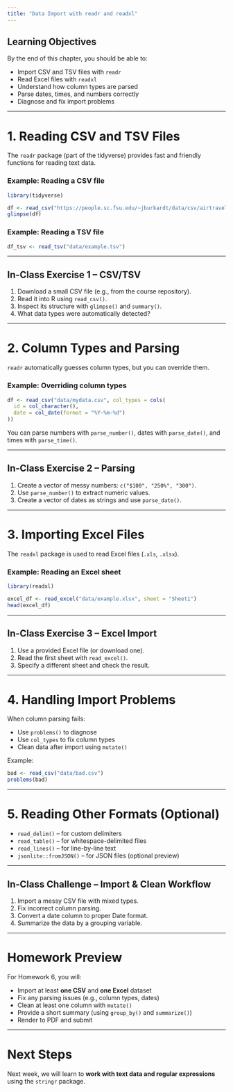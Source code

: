 ```yaml
---
title: "Data Import with readr and readxl"
---
```


## Learning Objectives

By the end of this chapter, you should be able to:

- Import CSV and TSV files with `readr`
- Read Excel files with `readxl`
- Understand how column types are parsed
- Parse dates, times, and numbers correctly
- Diagnose and fix import problems

---

# 1. Reading CSV and TSV Files

The `readr` package (part of the tidyverse) provides fast and friendly functions for reading text data.

### Example: Reading a CSV file

```r
library(tidyverse)

df <- read_csv("https://people.sc.fsu.edu/~jburkardt/data/csv/airtravel.csv")
glimpse(df)
```

### Example: Reading a TSV file

```r
df_tsv <- read_tsv("data/example.tsv")
```

---

## In-Class Exercise 1 – CSV/TSV

1. Download a small CSV file (e.g., from the course repository).  
2. Read it into R using `read_csv()`.  
3. Inspect its structure with `glimpse()` and `summary()`.  
4. What data types were automatically detected?

---

# 2. Column Types and Parsing

`readr` automatically guesses column types, but you can override them.

### Example: Overriding column types

```r
df <- read_csv("data/mydata.csv", col_types = cols(
  id = col_character(),
  date = col_date(format = "%Y-%m-%d")
))
```

You can parse numbers with `parse_number()`, dates with `parse_date()`, and times with `parse_time()`.

---

## In-Class Exercise 2 – Parsing

1. Create a vector of messy numbers: `c("$100", "250%", "300")`.  
2. Use `parse_number()` to extract numeric values.  
3. Create a vector of dates as strings and use `parse_date()`.

---

# 3. Importing Excel Files

The `readxl` package is used to read Excel files (`.xls`, `.xlsx`).

### Example: Reading an Excel sheet

```r
library(readxl)

excel_df <- read_excel("data/example.xlsx", sheet = "Sheet1")
head(excel_df)
```

---

## In-Class Exercise 3 – Excel Import

1. Use a provided Excel file (or download one).  
2. Read the first sheet with `read_excel()`.  
3. Specify a different sheet and check the result.  

---

# 4. Handling Import Problems

When column parsing fails:

- Use `problems()` to diagnose
- Use `col_types` to fix column types
- Clean data after import using `mutate()`

Example:

```r
bad <- read_csv("data/bad.csv")
problems(bad)
```

---

# 5. Reading Other Formats (Optional)

- `read_delim()` – for custom delimiters
- `read_table()` – for whitespace-delimited files
- `read_lines()` – for line-by-line text
- `jsonlite::fromJSON()` – for JSON files (optional preview)

---

## In-Class Challenge – Import & Clean Workflow

1. Import a messy CSV file with mixed types.  
2. Fix incorrect column parsing.  
3. Convert a date column to proper Date format.  
4. Summarize the data by a grouping variable.

---

# Homework Preview

For Homework 6, you will:

- Import at least **one CSV** and **one Excel** dataset
- Fix any parsing issues (e.g., column types, dates)
- Clean at least one column with `mutate()`
- Provide a short summary (using `group_by()` and `summarize()`)
- Render to PDF and submit

---

# Next Steps

Next week, we will learn to **work with text data and regular expressions** using the `stringr` package.
